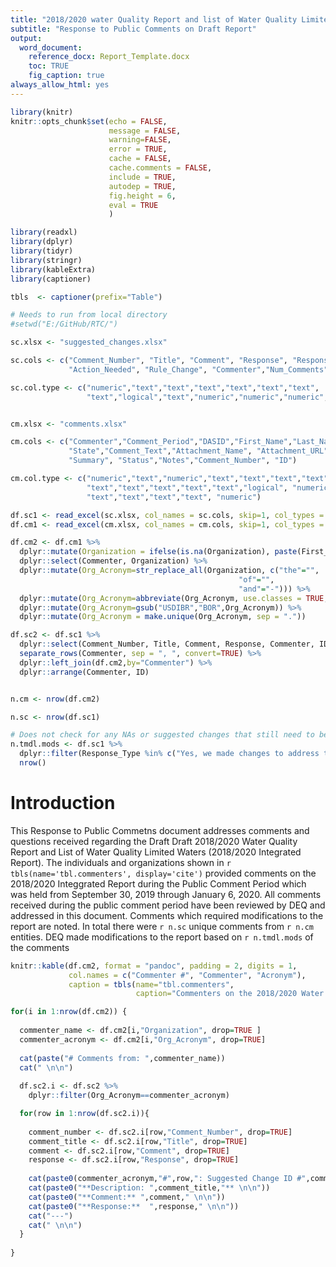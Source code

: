 ```yaml
---
title: "2018/2020 water Quality Report and list of Water Quality Limited Waters"
subtitle: "Response to Public Comments on Draft Report"
output:
  word_document:
    reference_docx: Report_Template.docx
    toc: TRUE
    fig_caption: true
always_allow_html: yes
---
```


```r
library(knitr)
knitr::opts_chunk$set(echo = FALSE,
                      message = FALSE,
                      warning=FALSE,
                      error = TRUE,
                      cache = FALSE,
                      cache.comments = FALSE,
                      include = TRUE,
                      autodep = TRUE,
                      fig.height = 6,
                      eval = TRUE
                      )

library(readxl)
library(dplyr)
library(tidyr)
library(stringr)
library(kableExtra)
library(captioner)

tbls  <- captioner(prefix="Table")

```

```r

# Needs to run from local directory
#setwd("E:/GitHub/RTC/")

sc.xlsx <- "suggested_changes.xlsx"

sc.cols <- c("Comment_Number", "Title", "Comment", "Response", "Response_Type", "Assigned_To", "Status", 
             "Action_Needed", "Rule_Change", "Commenter","Num_Comments","Num_Commenters", "ID", "Comment_Text","Notes")  

sc.col.type <- c("numeric","text","text","text","text","text","text",
                 "text","logical","text","numeric","numeric","numeric","text","text")


cm.xlsx <- "comments.xlsx"

cm.cols <- c("Commenter","Comment_Period","DASID","First_Name","Last_Name","Email","Organization",
             "State","Comment_Text","Attachment_Name", "Attachment_URL", "CARA.URL", "Manually_Entered", "Num_Commenters", 
             "Summary", "Status","Notes","Comment_Number", "ID")

cm.col.type <- c("numeric","text","numeric","text","text","text","text",
                 "text","text","text","text","text","logical", "numeric",
                 "text","text","text","text", "numeric")

df.sc1 <- read_excel(sc.xlsx, col_names = sc.cols, skip=1, col_types = sc.col.type, na=c(""), trim_ws=TRUE)
df.cm1 <- read_excel(cm.xlsx, col_names = cm.cols, skip=1, col_types = cm.col.type, na=c(""), trim_ws=TRUE)

df.cm2 <- df.cm1 %>%
  dplyr::mutate(Organization = ifelse(is.na(Organization), paste(First_Name, Last_Name),Organization )) %>%
  dplyr::select(Commenter, Organization) %>%
  dplyr::mutate(Org_Acronym=str_replace_all(Organization, c("the"="",
                                                   "of"="",
                                                   "and"="-"))) %>%
  dplyr::mutate(Org_Acronym=abbreviate(Org_Acronym, use.classes = TRUE, minlength=2, dot=FALSE))%>%
  dplyr::mutate(Org_Acronym=gsub("USDIBR","BOR",Org_Acronym)) %>%
  dplyr::mutate(Org_Acronym = make.unique(Org_Acronym, sep = "."))

df.sc2 <- df.sc1 %>%
  dplyr::select(Comment_Number, Title, Comment, Response, Commenter, ID) %>%
  separate_rows(Commenter, sep = ", ", convert=TRUE) %>%
  dplyr::left_join(df.cm2,by="Commenter") %>%
  dplyr::arrange(Commenter, ID)


n.cm <- nrow(df.cm2)

n.sc <- nrow(df.sc1)

# Does not check for any NAs or suggested changes that still need to be made.
n.tmdl.mods <- df.sc1 %>%
  dplyr::filter(Response_Type %in% c("Yes, we made changes to address this comment", 'Yes, the change needs to be incorporated into the report')) %>%
  nrow()

```

# Introduction

This Response to Public Commetns document addresses comments and questions received regarding the Draft Draft 2018/2020 Water Quality Report and List of Water Quality Limited Waters (2018/2020 Integrated Report).  The individuals and organizations shown in `r tbls(name='tbl.commenters', display='cite')` provided comments on the 2018/2020 Integgrated Report during the Public Comment Period which was held from September 30, 2019 through January 6, 2020.  All comments received during the public comment period have been reviewed by DEQ and addressed in this document. Comments which required modifications to the report are noted. In total there were `r n.sc` unique comments from `r n.cm` entities. DEQ made modifications to the report based on `r n.tmdl.mods` of the comments

```r

knitr::kable(df.cm2, format = "pandoc", padding = 2, digits = 1,
             col.names = c("Commenter #", "Commenter", "Acronym"),
             caption = tbls(name="tbl.commenters",
                            caption="Commenters on the 2018/2020 Water Quality Report and List of Water Quality Limited Waters "))

```


```r

for(i in 1:nrow(df.cm2)) {
  
  commenter_name <- df.cm2[i,"Organization", drop=TRUE ]
  commenter_acronym <- df.cm2[i,"Org_Acronym", drop=TRUE]
  
  cat(paste("# Comments from: ",commenter_name))
  cat(" \n\n")
  
  df.sc2.i <- df.sc2 %>%
    dplyr::filter(Org_Acronym==commenter_acronym)

  for(row in 1:nrow(df.sc2.i)){
    
    comment_number <- df.sc2.i[row,"Comment_Number", drop=TRUE]
    comment_title <- df.sc2.i[row,"Title", drop=TRUE]
    comment <- df.sc2.i[row,"Comment", drop=TRUE]
    response <- df.sc2.i[row,"Response", drop=TRUE]
    
    cat(paste0(commenter_acronym,"#",row,": Suggested Change ID #",comment_number," \n\n"))
    cat(paste0("**Description: ",comment_title,"** \n\n"))
    cat(paste0("**Comment:** ",comment," \n\n"))
    cat(paste0("**Response:**  ",response," \n\n"))
    cat("---")
    cat(" \n\n")
  }
  
}

```
